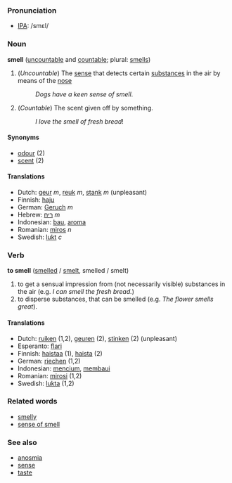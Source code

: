 === Pronunciation ===
*[[w:IPA|IPA]]: /smεl/

=== Noun ===
'''smell''' ([[uncountable]] and [[countable]]; plural: [[smells]])

# (''Uncountable'') The [[sense]] that detects certain [[substance]]s in the air by means of the [[nose]]
#:''Dogs have a keen sense of smell''.
# (''Countable'') The scent given off by something.
#:''I love the smell of fresh bread''!

====Synonyms====
*[[odour]] (2)
*[[scent]] (2)

==== Translations ====
*Dutch: [[geur]] ''m'', [[reuk]] ''m'', [[stank]] ''m'' (unpleasant)
*Finnish: [[haju]]
*German: [[Geruch]] ''m''
*Hebrew: [[ריח]] ''m''
*Indonesian: [[bau]], [[aroma]]
*Romanian: [[miros]] ''n''
*Swedish: [[lukt]] ''c''

=== Verb === 
'''to smell''' ([[smelled]] / [[smelt]], smelled / smelt)

# to get a sensual impression from (not necessarily visible) substances in the air  (e.g. ''I can smell the fresh bread.'')
# to disperse substances, that can be smelled (e.g. ''The flower smells great'').

==== Translations====
*Dutch: [[ruiken]] (1,2), [[geuren]] (2), [[stinken]] (2) (unpleasant)
*Esperanto: [[flari]]
*Finnish: [[haistaa]] (1), [[haista]] (2)
*German: [[riechen]] (1,2)
*Indonesian: [[cium|mencium]], [[bau|membaui]]
*Romanian: [[mirosi]] (1,2)
*Swedish: [[lukta]] (1,2)

===Related words===
*[[smelly]]
*[[sense of smell]]

===See also===
*[[anosmia]]
*[[sense]]
*[[taste]]
